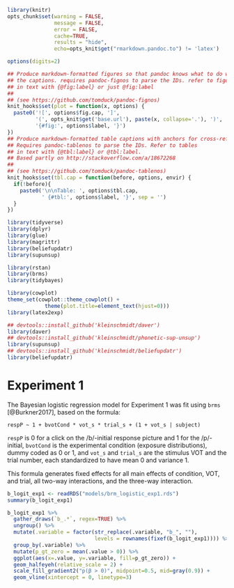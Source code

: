 ```r

library(knitr)
opts_chunk$set(warning = FALSE,
               message = FALSE,
               error = FALSE,
               cache=TRUE,
               results = "hide",
               echo=opts_knit$get("rmarkdown.pandoc.to") != 'latex')

options(digits=2)

## Produce markdown-formatted figures so that pandoc knows what to do with
## the captions. requires pandoc-fignos to parse the IDs. refer to figures
## in text with {@fig:label} or just @fig:label
## 
## (see https://github.com/tomduck/pandoc-fignos)
knit_hooks$set(plot = function(x, options) {
  paste0('![', options$fig.cap, ']',
         '(', opts_knit$get('base.url'), paste(x, collapse='.'), ')',
         '{#fig:', options$label, '}')
})
## Produce markdown-formatted table captions with anchors for cross-refs.
## Requires pandoc-tablenos to parse the IDs. Refer to tables
## in text with {@tbl:label} or @tbl:label.
## Based partly on http://stackoverflow.com/a/18672268
##
## (see https://github.com/tomduck/pandoc-tablenos)
knit_hooks$set(tbl.cap = function(before, options, envir) {
  if(!before){
    paste0('\n\nTable: ', options$tbl.cap,
           ' {#tbl:', options$label, '}', sep = '')
  }
})

```

```r

library(tidyverse)
library(dplyr)
library(glue)
library(magrittr)
library(beliefupdatr)
library(supunsup)

library(rstan)
library(brms)
library(tidybayes)

library(cowplot)
theme_set(cowplot::theme_cowplot() +
            theme(plot.title=element_text(hjust=0)))
library(latex2exp)

## devtools::install_github('kleinschmidt/daver')
library(daver)
## devtools::install_github('kleinschmidt/phonetic-sup-unsup')
library(supunsup)
## devtools::install_github('kleinschmidt/beliefupdatr')
library(beliefupdatr)

```


# Experiment 1

The Bayesian logistic regression model for Experiment 1 was fit using `brms`
[@Burkner2017], based on the formula:

```
respP ~ 1 + bvotCond * vot_s * trial_s + (1 + vot_s | subject)
```

`respP` is 0 for a click on the /b/-initial response picture and 1 for the
/p/-initial, `bvotCond` is the experimental condition (exposure distributions),
dummy coded as 0 or 1, and `vot_s` and `trial_s` are the stimulus VOT and the
trial number, each standardized to have mean 0 and variance 1.

This formula generates fixed effects for all main effects of condition, VOT, and
trial, all two-way interactions, and the three-way interaction.

```r

b_logit_exp1 <- readRDS("models/brm_logistic_exp1.rds")
summary(b_logit_exp1)

```

```r

b_logit_exp1 %>%
  gather_draws(`b_.*`, regex=TRUE) %>%
  ungroup() %>%
  mutate(.variable = factor(str_replace(.variable, "b_", ""),
                            levels = rownames(fixef(b_logit_exp1)))) %>%
  group_by(.variable) %>%
  mutate(p_gt_zero = mean(.value > 0)) %>%
  ggplot(aes(x=.value, y=.variable, fill=p_gt_zero)) +
  geom_halfeyeh(relative_scale = 2) +
  scale_fill_gradient2("p(β > 0)", midpoint=0.5, mid=gray(0.9)) +
  geom_vline(xintercept = 0, linetype=3)

```
